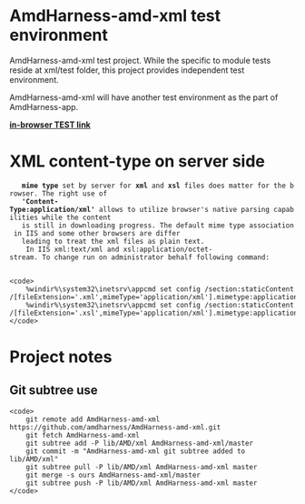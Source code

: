 = AmdHarness-amd-xml test environment =

AmdHarness-amd-xml test project. While the specific to module tests reside at xml/test folder,
this project provides independent test environment.

AmdHarness-amd-xml will have another test environment as the part of AmdHarness-app.

<b><a href="node_modules/intern/client.html?config=intern&initialBaseUrl=/AmdHarness-amd-xml-test-Intern/&suites=lib/AMD/xml/test/test"
        >in-browser TEST link</a></b>

= XML content-type on server side =

    <b>mime type</b> set by server for <b>xml</b> and <b>xsl</b> files does matter for the browser. The right use of
    <b>'Content-Type:application/xml'</b> allows to utilize browser's native parsing capabilities while the content
    is still in downloading progress. The default mime type association in IIS and some other browsers are differ
    leading to treat the xml files as plain text. <br/>
    In IIS xml:text/xml and xsl:application/octet-stream. To change run on administrator behalf following command:
    <pre><code>
    %windir%\system32\inetsrv\appcmd set config /section:staticContent /[fileExtension='.xml',mimeType='application/xml'].mimetype:application/xml
    %windir%\system32\inetsrv\appcmd set config /section:staticContent /[fileExtension='.xsl',mimeType='application/xml'].mimetype:application/xml
</code></pre>

= Project notes =
== Git subtree use ==

<pre><code>
    git remote add AmdHarness-amd-xml https://github.com/amdharness/AmdHarness-amd-xml.git
    git fetch AmdHarness-amd-xml
    git subtree add -P lib/AMD/xml AmdHarness-amd-xml/master
    git commit -m "AmdHarness-amd-xml git subtree added to lib/AMD/xml"
    git subtree pull -P lib/AMD/xml AmdHarness-amd-xml master
    git merge -s ours AmdHarness-amd-xml/master
    git subtree push -P lib/AMD/xml AmdHarness-amd-xml master
</code></pre>
